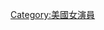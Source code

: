 {{noteTA|1=zh-cn:梅丽尔·斯特里普;zh-hant:梅麗·史翠普;zh-sg:梅莉·史翠普;}}
{{Commons category|Meryl Streep}}
{{Cat main|梅麗·史翠普}}

{{DEFAULTSORT:Streep, Meryl}}
[[Category:美國女演員|Category:美國女演員]]